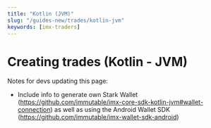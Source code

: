 ```yaml
---
title: "Kotlin (JVM)"
slug: "/guides-new/trades/kotlin-jvm"
keywords: [imx-traders]
---
```


# Creating trades (Kotlin - JVM)

Notes for devs updating this page:
* Include info to generate own Stark Wallet (https://github.com/immutable/imx-core-sdk-kotlin-jvm#wallet-connection) as well as using the Android Wallet SDK (https://github.com/immutable/imx-wallet-sdk-android)
